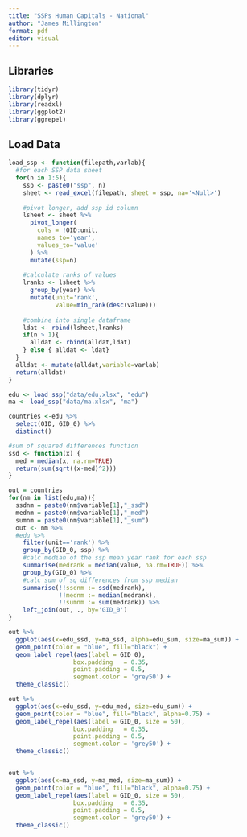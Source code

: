 ```yaml
---
title: "SSPs Human Capitals - National"
author: "James Millington"
format: pdf
editor: visual
---
```


## Libraries

```r
library(tidyr)
library(dplyr)
library(readxl)
library(ggplot2)
library(ggrepel)
```

## Load Data

```r
load_ssp <- function(filepath,varlab){
  #for each SSP data sheet
  for(n in 1:5){
    ssp <- paste0("ssp", n)
    sheet <- read_excel(filepath, sheet = ssp, na='<Null>')
    
    #pivot longer, add ssp id column
    lsheet <- sheet %>%
      pivot_longer(
        cols = !OID:unit,
        names_to='year',
        values_to='value'
      ) %>%
      mutate(ssp=n)
    
    #calculate ranks of values 
    lranks <- lsheet %>%
      group_by(year) %>%
      mutate(unit='rank',
             value=min_rank(desc(value)))
  
    #combine into single dataframe  
    ldat <- rbind(lsheet,lranks)
    if(n > 1){
      alldat <- rbind(alldat,ldat)
    } else { alldat <- ldat}
  }
  alldat <- mutate(alldat,variable=varlab)
  return(alldat)
}
```

```r
edu <- load_ssp("data/edu.xlsx", "edu")
ma <- load_ssp("data/ma.xlsx", "ma")

countries <-edu %>%  
  select(OID, GID_0) %>%
  distinct()
```

```r

#sum of squared differences function
ssd <- function(x) {
  med = median(x, na.rm=TRUE)
  return(sum(sqrt((x-med)^2)))
}

out = countries
for(nm in list(edu,ma)){
  ssdnm = paste0(nm$variable[1],"_ssd")
  mednm = paste0(nm$variable[1],"_med")
  sumnm = paste0(nm$variable[1],"_sum")
  out <- nm %>%
  #edu %>%
    filter(unit=='rank') %>%  
    group_by(GID_0, ssp) %>%  
    #calc median of the ssp mean year rank for each ssp
    summarise(medrank = median(value, na.rm=TRUE)) %>%  
    group_by(GID_0) %>%
    #calc sum of sq differences from ssp median 
    summarise(!!ssdnm := ssd(medrank),
              !!mednm := median(medrank),
              !!sumnm := sum(medrank)) %>%
    left_join(out, ., by='GID_0')
}
```

```r

out %>%
  ggplot(aes(x=edu_ssd, y=ma_ssd, alpha=edu_sum, size=ma_sum)) +
  geom_point(color = "blue", fill="black") +
  geom_label_repel(aes(label = GID_0),
                  box.padding   = 0.35, 
                  point.padding = 0.5,
                  segment.color = 'grey50') +
  theme_classic()
```

```r

out %>%
  ggplot(aes(x=edu_ssd, y=edu_med, size=edu_sum)) +
  geom_point(color = "blue", fill="black", alpha=0.75) +
  geom_label_repel(aes(label = GID_0, size = 50),
                  box.padding   = 0.35, 
                  point.padding = 0.5,
                  segment.color = 'grey50') +
  theme_classic()


out %>%
  ggplot(aes(x=ma_ssd, y=ma_med, size=ma_sum)) +
  geom_point(color = "blue", fill="black", alpha=0.75) +
  geom_label_repel(aes(label = GID_0, size = 50),
                  box.padding   = 0.35, 
                  point.padding = 0.5,
                  segment.color = 'grey50') +
  theme_classic()


```
